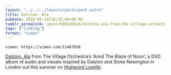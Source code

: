 ```yaml
---
layout: "../../../layouts/posts/post.astro"
title: Dalston. Ala
pubDate: 2010-05-14T16:25:00+00:00
tumblr_permalink: /post/598435824/dalston-ala-from-the-village-orchestras-amid
tags: ["linklog"]
format: "video"
---
```


`vimeo: https://vimeo.com/11467858`

[Dalston. Ala][1] from The Village Orchestra&rsquo;s &lsquo;Amid The Blaze of Noon&rsquo;, a DVD album of audio and visuals inspired by Dalston and Stoke Newington in London out this summer on [Highpoint Lowlife][2].

[1]: https://vimeo.com/11467858
[2]: http://highpointlowlife.com/
